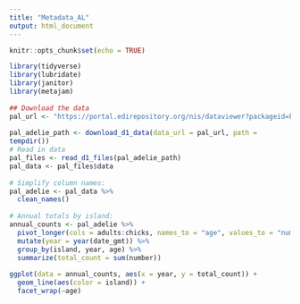 ```yaml
---
title: "Metadata_AL"
output: html_document
---
```


```r
knitr::opts_chunk$set(echo = TRUE)
```

```r
library(tidyverse)
library(lubridate)
library(janitor)
library(metajam)
 
## Download the data
pal_url <- "https://portal.edirepository.org/nis/dataviewer?packageid=knb-lter-pal.88.7&entityid=c5abbed2edefecf30c659853df147282"
 
pal_adelie_path <- download_d1_data(data_url = pal_url, path = 
tempdir())
# Read in data
pal_files <- read_d1_files(pal_adelie_path)
pal_data <- pal_files$data
 
# Simplify column names:
pal_adelie <- pal_data %>%
  clean_names()
 
# Annual totals by island:
annual_counts <- pal_adelie %>% 
  pivot_longer(cols = adults:chicks, names_to = "age", values_to = "number") %>% 
  mutate(year = year(date_gmt)) %>% 
  group_by(island, year, age) %>% 
  summarize(total_count = sum(number))
 
ggplot(data = annual_counts, aes(x = year, y = total_count)) +
  geom_line(aes(color = island)) +
  facet_wrap(~age)

```